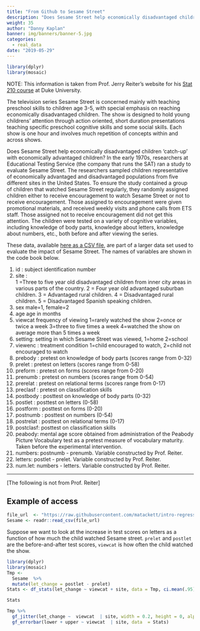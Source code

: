 ```yaml
---
title: "From Github to Sesame Street"
description: "Does Sesame Street help economically disadvantaged children?"
weight: 35
author: "Danny Kaplan"
banner: img/banners/banner-5.jpg
categories:
  - real_data
date: "2019-05-29"
---
```


```r
library(dplyr)
library(mosaic)
```

NOTE: This information is taken from Prof. Jerry  Reiter's website for his [Stat  210 course](http://www2.stat.duke.edu/~jerry/sta210/sesamelab.html) at Duke University.

The television series Sesame Street is concerned mainly with teaching preschool skills to children age 3-5, with special emphasis on reaching economically disadvantaged children.  The show is designed to hold young childrens' attention through action oriented, short duration presentations teaching specific preschool cognitive skills and some social skills. Each show is one hour and involves much repetition of concepts within and across shows.  

Does Sesame Street help economically disadvantaged children 'catch-up' with economically advantaged children?  In the early 1970s, researchers at Educational Testing Service (the company that runs the SAT) ran a study to evaluate Sesame Street.   The researchers sampled children representative of economically advantaged and disadvantaged populations from five different sites in the United States.  To ensure the study contained a group of children that watched Sesame Street regularly, they randomly assigned children either to receive encouragement to watch Sesame Street or not to receive encouragement.  Those assigned to encouragement were given promotional materials, and received weekly visits and phone calls from ETS staff.  Those assigned not to receive encouragement did not get this attention. The children were tested on a variety of cognitive variables, including knowledge of body parts, knowledge about letters, knowledge about numbers, etc., both before and after viewing the series.

These data, available [here as a CSV file](https://raw.githubusercontent.com/matackett/intro-regression/master/data/sesame.csv), are part of a larger data set used to evaluate the impact of Sesame Street. The names of variables are shown in the code book below. 

#. id : subject identification number
#. site :   
    1 =Three to five year old disadvantaged children from inner city areas in various parts of the country.
    2 = Four year old advantaged suburban children. 
    3 = Advantaged rural children.
    4 = Disadvantaged rural children.
    5 = Disadvantaged Spanish speaking children.
#.  sex   male=1, female=2
#. age   age in months
#. viewcat  frequency of viewing
    1=rarely watched the show
    2=once or twice a week 
    3=three to five times a week
    4=watched the show on average more than 5 times a week
#. setting:    setting in which Sesame Street was viewed, 1=home 2=school
#. viewenc :  treatment condition    1=child encouraged to watch,  2=child not encouraged to watch
#. prebody :  pretest on knowledge of body parts (scores range from 0-32)
#. prelet :  pretest on letters (scores range from 0-58)
#. preform : pretest on forms (scores range from 0-20)
#. prenumb : pretest on numbers (scores range from 0-54)
#. prerelat : pretest on relational terms (scores range from 0-17)
#. preclasf : pretest on classification skills
#. postbody : posttest on knowledge of body parts (0-32)
#. postlet :  posttest on letters (0-58)
#. postform :  posttest on forms (0-20)
#. postnumb : posttest on numbers (0-54)
#. postrelat : posttest on relational terms (0-17)
#. postclasf:  posttest on classification skills
#. peabody:  mental age score obtained from administration of the Peabody Picture Vocabulary test as a pretest measure of vocabulary maturity. Taken before the experimental intervention.
#. numbers:   postnumb - prenumb. Variable constructed by Prof. Reiter.
#. letters:   postlet - prelet. Variable constructed by Prof. Reiter.
#. num.let:   numbers - letters. Variable constructed by Prof. Reiter.

----------

[The following is not from Prof. Reiter]

## Example of access

```r
file_url  <- "https://raw.githubusercontent.com/matackett/intro-regression/master/data/sesame.csv"
Sesame <- readr::read_csv(file_url)
```

Suppose we want to look at the increase in test scores on letters as a function of how much the child watched Sesame street. `prelet` and `postlet` are the before-and-after test scores, `viewcat` is how often the child watched the show.

```r
library(dplyr)
library(mosaic)
Tmp <-
  Sesame  %>%
  mutate(let_change = postlet - prelet) 
Stats <- df_stats(let_change ~ viewcat + site, data = Tmp, ci.mean(.95))

Stats

Tmp %>%
  gf_jitter(let_change ~  viewcat  | site, width = 0.2, height = 0, alpha = .50) %>%
  gf_errorbar(lower + upper ~ viewcat  | site, data  = Stats)
```
